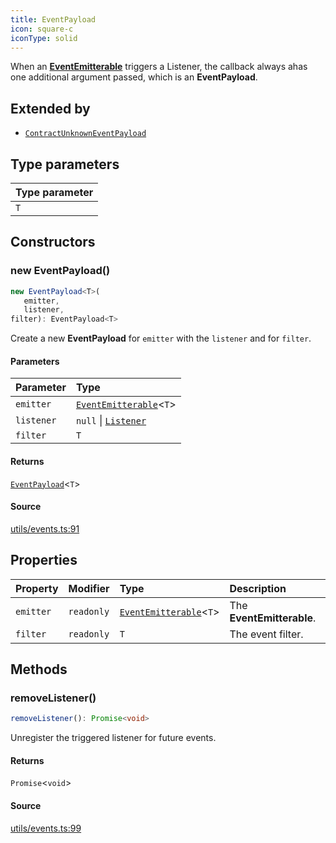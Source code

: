 ```yaml
---
title: EventPayload
icon: square-c
iconType: solid
---
```


When an [**EventEmitterable**](/sdk/content/interfaces/EventEmitterable) triggers a Listener, the callback always ahas one additional
argument passed, which is an **EventPayload**.

## Extended by

- [`ContractUnknownEventPayload`](/sdk/content/classes/ContractUnknownEventPayload)

## Type parameters

| Type parameter |
| :------ |
| `T` |

## Constructors

### new EventPayload()

```ts
new EventPayload<T>(
   emitter, 
   listener, 
filter): EventPayload<T>
```

Create a new **EventPayload** for `emitter` with the `listener` and for `filter`.

#### Parameters

| Parameter | Type |
| :------ | :------ |
| `emitter` | [`EventEmitterable`](/sdk/content/interfaces/EventEmitterable)\<`T`\> |
| `listener` | `null` \| [`Listener`](/sdk/content/type-aliases/Listener) |
| `filter` | `T` |

#### Returns

[`EventPayload`](/sdk/content/classes/EventPayload)\<`T`\>

#### Source

[utils/events.ts:91](https://github.com/dominant-strategies/quais.js/blob/4cfae12bbb292482a9be973a3dd1d4c83d5ab398/src/utils/events.ts#L91)

## Properties

| Property | Modifier | Type | Description |
| :------ | :------ | :------ | :------ |
| `emitter` | `readonly` | [`EventEmitterable`](/sdk/content/interfaces/EventEmitterable)\<`T`\> | The **EventEmitterable**. |
| `filter` | `readonly` | `T` | The event filter. |

## Methods

### removeListener()

```ts
removeListener(): Promise<void>
```

Unregister the triggered listener for future events.

#### Returns

`Promise`\<`void`\>

#### Source

[utils/events.ts:99](https://github.com/dominant-strategies/quais.js/blob/4cfae12bbb292482a9be973a3dd1d4c83d5ab398/src/utils/events.ts#L99)
